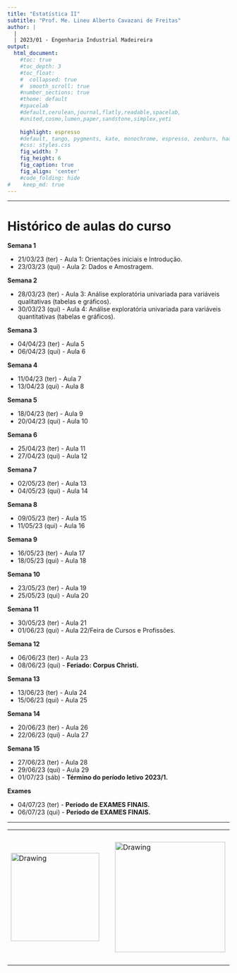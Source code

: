 ```yaml
---
title: "Estatística II"
subtitle: "Prof. Me. Lineu Alberto Cavazani de Freitas"
author: |
  |
  | 2023/01 - Engenharia Industrial Madeireira
output:
  html_document:                    
    #toc: true                       
    #toc_depth: 3                    
    #toc_float:                      
    #  collapsed: true
    #  smooth_scroll: true
    #number_sections: true           
    #theme: default
    #spacelab
    #default,cerulean,journal,flatly,readable,spacelab,
    #united,cosmo,lumen,paper,sandstone,simplex,yeti
    
    highlight: espresso
    #default, tango, pygments, kate, monochrome, espresso, zenburn, haddock, and textmate
    #css: styles.css                
    fig_width: 7                    
    fig_height: 6                   
    fig_caption: true               
    fig_align: 'center'
    #code_folding: hide              
#    keep_md: true
---
```


---

# Histórico de aulas do curso

**Semana 1**

 - 21/03/23 (ter) - Aula 1: Orientações iniciais e Introdução.
 - 23/03/23 (qui) - Aula 2: Dados e Amostragem.

**Semana 2**

 - 28/03/23 (ter) - Aula 3: Análise exploratória univariada para variáveis qualitativas (tabelas e gráficos).
 - 30/03/23 (qui) - Aula 4: Análise exploratória univariada para variáveis quantitativas (tabelas e gráficos).

**Semana 3**

 - 04/04/23 (ter) - Aula 5
 - 06/04/23 (qui) - Aula 6

**Semana 4**

 - 11/04/23 (ter) - Aula 7
 - 13/04/23 (qui) - Aula 8

**Semana 5**

 - 18/04/23 (ter) - Aula 9
 - 20/04/23 (qui) - Aula 10

**Semana 6**

 - 25/04/23 (ter) - Aula 11
 - 27/04/23 (qui) - Aula 12

**Semana 7**

 - 02/05/23 (ter) - Aula 13
 - 04/05/23 (qui) - Aula 14

**Semana 8**

 - 09/05/23 (ter) - Aula 15
 - 11/05/23 (qui) - Aula 16

**Semana 9**

 - 16/05/23 (ter) - Aula 17
 - 18/05/23 (qui) - Aula 18

**Semana 10**

 - 23/05/23 (ter) - Aula 19
 - 25/05/23 (qui) - Aula 20

**Semana 11**

 - 30/05/23 (ter) - Aula 21
 - 01/06/23 (qui) - Aula 22/Feira de Cursos e Profissões.

**Semana 12**

 - 06/06/23 (ter) - Aula 23
 - 08/06/23 (qui) - **Feriado: Corpus Christi.**

**Semana 13**

 - 13/06/23 (ter) - Aula 24
 - 15/06/23 (qui) - Aula 25

**Semana 14**

 - 20/06/23 (ter) - Aula 26
 - 22/06/23 (qui) - Aula 27

**Semana 15**

 - 27/06/23 (ter) - Aula 28
 - 29/06/23 (qui) - Aula 29
 - 01/07/23 (sáb) - **Término do período letivo 2023/1.**
 
**Exames**

 - 04/07/23 (ter) - **Período de EXAMES FINAIS.**
 - 06/07/23 (qui) - **Período de EXAMES FINAIS.**

---

<center>

<table><tr>

<td> <img src="img/ufpr-transparent-600px.png" alt="Drawing" style="width: 200px;"/> </td>

<td> &nbsp; &nbsp; &nbsp; &nbsp; &nbsp; &nbsp; </td>

<td> <img src="img/dest-texto-2.png" alt="Drawing" style="width: 250px;"/> </td>

<td> &nbsp; &nbsp; &nbsp; &nbsp; &nbsp; &nbsp; </td>

<td> <img src="img/leg.png" alt="Drawing" style="width: 300px;"/> </td>

</center>


<div class="tocify-extend-page" data-unique="tocify-extend-page" style="height: 0;"></div>